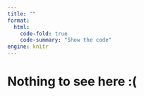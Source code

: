 ```yaml
---
title: ""
format:
  html:
    code-fold: true
    code-summary: "Show the code"
engine: knitr
---
```


# Nothing to see here :(
